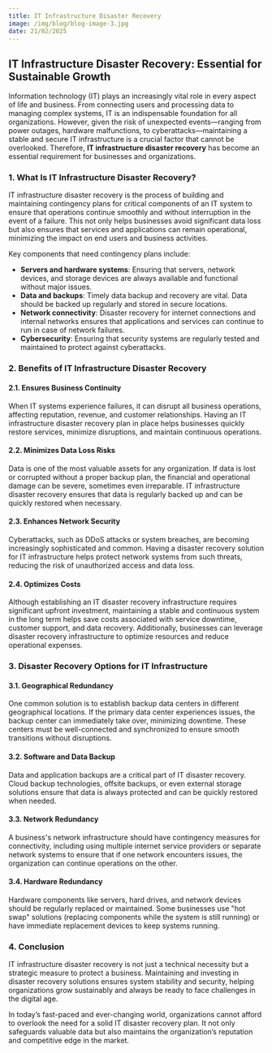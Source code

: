 ```yaml
---
title: IT Infrastructure Disaster Recovery
image: /img/blog/blog-image-3.jpg
date: 21/02/2025
---
```


## IT Infrastructure Disaster Recovery: Essential for Sustainable Growth

Information technology (IT) plays an increasingly vital role in every aspect of life and business. From connecting users and processing data to managing complex systems, IT is an indispensable foundation for all organizations. However, given the risk of unexpected events—ranging from power outages, hardware malfunctions, to cyberattacks—maintaining a stable and secure IT infrastructure is a crucial factor that cannot be overlooked. Therefore, **IT infrastructure disaster recovery** has become an essential requirement for businesses and organizations.

### 1. What Is IT Infrastructure Disaster Recovery?

IT infrastructure disaster recovery is the process of building and maintaining contingency plans for critical components of an IT system to ensure that operations continue smoothly and without interruption in the event of a failure. This not only helps businesses avoid significant data loss but also ensures that services and applications can remain operational, minimizing the impact on end users and business activities.

Key components that need contingency plans include:

- **Servers and hardware systems**: Ensuring that servers, network devices, and storage devices are always available and functional without major issues.
- **Data and backups**: Timely data backup and recovery are vital. Data should be backed up regularly and stored in secure locations.
- **Network connectivity**: Disaster recovery for internet connections and internal networks ensures that applications and services can continue to run in case of network failures.
- **Cybersecurity**: Ensuring that security systems are regularly tested and maintained to protect against cyberattacks.

### 2. Benefits of IT Infrastructure Disaster Recovery

#### 2.1. Ensures Business Continuity

When IT systems experience failures, it can disrupt all business operations, affecting reputation, revenue, and customer relationships. Having an IT infrastructure disaster recovery plan in place helps businesses quickly restore services, minimize disruptions, and maintain continuous operations.

#### 2.2. Minimizes Data Loss Risks

Data is one of the most valuable assets for any organization. If data is lost or corrupted without a proper backup plan, the financial and operational damage can be severe, sometimes even irreparable. IT infrastructure disaster recovery ensures that data is regularly backed up and can be quickly restored when necessary.

#### 2.3. Enhances Network Security

Cyberattacks, such as DDoS attacks or system breaches, are becoming increasingly sophisticated and common. Having a disaster recovery solution for IT infrastructure helps protect network systems from such threats, reducing the risk of unauthorized access and data loss.

#### 2.4. Optimizes Costs

Although establishing an IT disaster recovery infrastructure requires significant upfront investment, maintaining a stable and continuous system in the long term helps save costs associated with service downtime, customer support, and data recovery. Additionally, businesses can leverage disaster recovery infrastructure to optimize resources and reduce operational expenses.

### 3. Disaster Recovery Options for IT Infrastructure

#### 3.1. Geographical Redundancy

One common solution is to establish backup data centers in different geographical locations. If the primary data center experiences issues, the backup center can immediately take over, minimizing downtime. These centers must be well-connected and synchronized to ensure smooth transitions without disruptions.

#### 3.2. Software and Data Backup

Data and application backups are a critical part of IT disaster recovery. Cloud backup technologies, offsite backups, or even external storage solutions ensure that data is always protected and can be quickly restored when needed.

#### 3.3. Network Redundancy

A business's network infrastructure should have contingency measures for connectivity, including using multiple internet service providers or separate network systems to ensure that if one network encounters issues, the organization can continue operations on the other.

#### 3.4. Hardware Redundancy

Hardware components like servers, hard drives, and network devices should be regularly replaced or maintained. Some businesses use "hot swap" solutions (replacing components while the system is still running) or have immediate replacement devices to keep systems running.

### 4. Conclusion

IT infrastructure disaster recovery is not just a technical necessity but a strategic measure to protect a business. Maintaining and investing in disaster recovery solutions ensures system stability and security, helping organizations grow sustainably and always be ready to face challenges in the digital age.

In today’s fast-paced and ever-changing world, organizations cannot afford to overlook the need for a solid IT disaster recovery plan. It not only safeguards valuable data but also maintains the organization’s reputation and competitive edge in the market.
